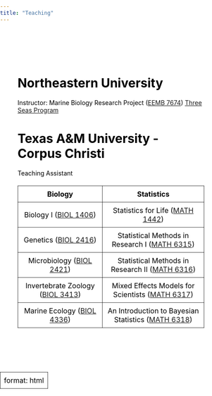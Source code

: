 ```yaml
---
title: "Teaching"
---
```


<!-- TODO - fix font, have name centered, have text all within fade out part of image, update text, add NEU 3seas -->

<div class="content-container">

# Northeastern University

Instructor: Marine Biology Research Project ([EEMB 7674](https://catalog.northeastern.edu/search/?P=EEMB%207674)) [Three Seas Program](https://cos.northeastern.edu/marine-environmental-sciences/three-seas/)

# Texas A&M University - Corpus Christi
Teaching Assistant

|                                       Biology                                        |                                               Statistics                                               |
|:-------------------------------:|:-------------------------------------:|
|      Biology I ([BIOL 1406](https://catalog.tamucc.edu/search/?P=BIOL%201406))       |          Statistics for Life ([MATH 1442](https://catalog.tamucc.edu/search/?P=MATH%201442))           |
|       Genetics ([BIOL 2416](https://catalog.tamucc.edu/search/?P=BIOL%202416))       |   Statistical Methods in Research I ([MATH 6315](https://catalog.tamucc.edu/search/?P=MATH%206315))    |
|     Microbiology ([BIOL 2421](https://catalog.tamucc.edu/search/?P=BIOL%202421))     |   Statistical Methods in Research II ([MATH 6316](https://catalog.tamucc.edu/search/?P=MATH%206316))   |
| Invertebrate Zoology ([BIOL 3413](https://catalog.tamucc.edu/search/?P=BIOL%203413)) |  Mixed Effects Models for Scientists ([MATH 6317](https://catalog.tamucc.edu/search/?P=MATH%206317))   |
|    Marine Ecology ([BIOL 4336](https://catalog.tamucc.edu/search/?P=BIOL%204336))    | An Introduction to Bayesian Statistics ([MATH 6318](https://catalog.tamucc.edu/search/?P=MATH%206318)) |
</div>

---
format: html
---

<!-- Global site tag (gtag.js) - Google Analytics -->
<script async src="https://www.googletagmanager.com/gtag/js?id=G-XZNV2B7VTX"></script>
<script>
  window.dataLayer = window.dataLayer || [];
  function gtag(){dataLayer.push(arguments);}
  gtag('js', new Date());

  gtag('config', 'G-XZNV2B7VTX');
</script>


```{=html}
<style>
html {
   background: url(img/barrel_sponge.jpg);
   background-position: center;
   background-repeat: no-repeat;
   background-size: cover;
   background-attachment: fixed;
}

body {
   color: black;
   /* Remove any background from body */
   background: transparent;
   /* Remove any positioning that might affect the layout */
   position: static;
   margin: 0;
   padding: 0;
}

.content-container {
   background: rgba(255,255,255, 0.75);
   max-width: 1000px;
   margin: 50px auto;
   padding: 30px 40px;
   border-radius: 8px;
   box-sizing: border-box;
}

table {
   width: 100%;
   border-collapse: collapse;
   margin: 20px 0;
}

th, td {
   color: black;
   text-align: center;
   padding: 8px;
   border: 1px solid rgba(0,0,0,0.7);
}

@media screen and (max-width: 480px) {
    html {
     background: url(img/barrel_sponge.jpg);
     background-size: cover;
     background-attachment: fixed;
     background-position: center;
     background-repeat: no-repeat;
    }
    
    .content-container {
     width: 95%;
     margin: 10px auto;
     padding: 20px;
    }
    
    table {
      font-size: 14px;
    }
}

</style>
```
